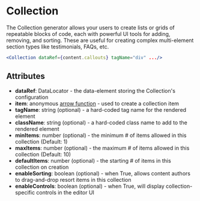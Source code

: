 # Collection

The Collection generator allows your users to create lists or grids of repeatable blocks of code, each with powerful UI tools for adding, removing, and sorting. These are useful for creating complex multi-element section types like testimonials, FAQs, etc.

```jsx
<Collection dataRef={content.callouts} tagName="div" .../>
```

## Attributes

* **dataRef**: DataLocator - the data-element storing the Collection's configuration
* **item**: anonymous [arrow function](https://www.w3schools.com/js/js\_arrow\_function.asp) - used to create a collection item
* **tagName**: string (optional) - a hard-coded tag name for the rendered element
* **className**: string (optional) - a hard-coded class name to add to the rendered element
* **minItems**: number (optional) - the minimum # of items allowed in this collection (Default: 1)
* **maxItems**: number (optional) - the maximum # of items allowed in this collection (Default: 10)
* **defaultItems**: number (optional) - the starting # of items in this collection on creation
* **enableSorting**: boolean (optional) - when True, allows content authors to drag-and-drop resort items in this collection
* **enableControls**: boolean (optional) - when True, will display collection-specific controls in the editor UI
